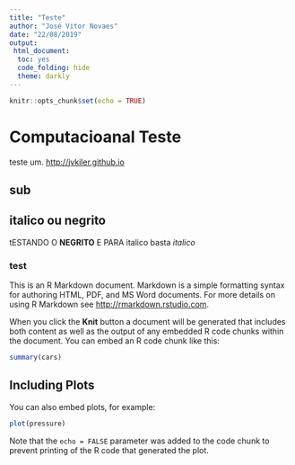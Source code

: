 ```yaml
---
title: "Teste"
author: "José Vitor Novaes"
date: "22/08/2019"
output: 
 html_document:
  toc: yes
  code_folding: hide
  theme: darkly
---
```


```r
knitr::opts_chunk$set(echo = TRUE)
```

# Computacioanal Teste
<p style="text-align: justify;">
teste um.
<!--como colocar link e pular linhas-->
<http://jvkiler.github.io>
</p>
## sub 
## italico ou negrito
tESTANDO O **NEGRITO**  E PARA italico basta *italico*

### test

This is an R Markdown document. Markdown is a simple formatting syntax for authoring HTML, PDF, and MS Word documents. For more details on using R Markdown see <http://rmarkdown.rstudio.com>.

When you click the **Knit** button a document will be generated that includes both content as well as the output of any embedded R code chunks within the document. You can embed an R code chunk like this:

```r
summary(cars)
```

## Including Plots

You can also embed plots, for example:

```r
plot(pressure)
```

Note that the `echo = FALSE` parameter was added to the code chunk to prevent printing of the R code that generated the plot.

